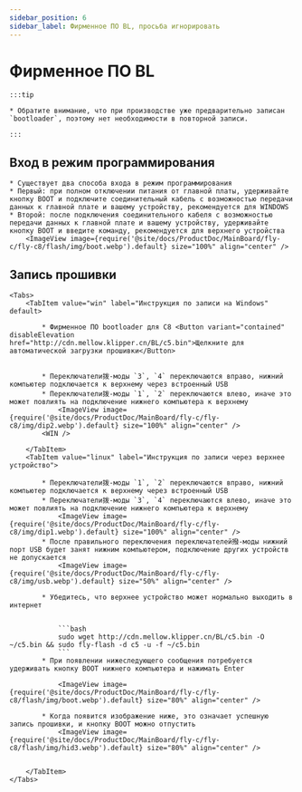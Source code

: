 ```yaml
---
sidebar_position: 6
sidebar_label: Фирменное ПО BL, просьба игнорировать
---
```







# Фирменное ПО BL

    :::tip

    * Обратите внимание, что при производстве уже предварительно записан `bootloader`, поэтому нет необходимости в повторной записи.

    :::

## Вход в режим программирования


    * Существует два способа входа в режим программирования
    * Первый: при полном отключении питания от главной платы, удерживайте кнопку BOOT и подключите соединительный кабель с возможностью передачи данных к главной плате и вашему устройству, рекомендуется для WINDOWS
    * Второй: после подключения соединительного кабеля с возможностью передачи данных к главной плате и вашему устройству, удерживайте кнопку BOOT и введите команду, рекомендуется для верхнего устройства
        <ImageView image={require('@site/docs/ProductDoc/MainBoard/fly-c/fly-c8/flash/img/boot.webp').default} size="100%" align="center" />

## Запись прошивки
    <Tabs>
        <TabItem value="win" label="Инструкция по записи на Windows" default>

            * Фирменное ПО bootloader для C8 <Button variant="contained" disableElevation href="http://cdn.mellow.klipper.cn/BL/c5.bin">Щелкните для автоматической загрузки прошивки</Button>


            * Переключатели拨-моды `3`, `4` переключаются вправо, нижний компьютер подключается к верхнему через встроенный USB
            * Переключатели拨-моды `1`, `2` переключаются влево, иначе это может повлиять на подключение нижнего компьютера к верхнему
                <ImageView image={require('@site/docs/ProductDoc/MainBoard/fly-c/fly-c8/img/dip2.webp').default} size="100%" align="center" />
            <WIN />

        </TabItem>
        <TabItem value="linux" label="Инструкция по записи через верхнее устройство">

            * Переключатели拨-моды `1`, `2` переключаются вправо, нижний компьютер подключается к верхнему через встроенный USB
            * Переключатели拨-моды `3`, `4` переключаются влево, иначе это может повлиять на подключение нижнего компьютера к верхнему
                <ImageView image={require('@site/docs/ProductDoc/MainBoard/fly-c/fly-c8/img/dip1.webp').default} size="100%" align="center" />
            * После правильного переключения переключателей撥-моды нижний порт USB будет занят нижним компьютером, подключение других устройств не допускается
                <ImageView image={require('@site/docs/ProductDoc/MainBoard/fly-c/fly-c8/img/usb.webp').default} size="50%" align="center" />

            * Убедитесь, что верхнее устройство может нормально выходить в интернет


                ```bash
                sudo wget http://cdn.mellow.klipper.cn/BL/c5.bin -O ~/c5.bin && sudo fly-flash -d c5 -u -f ~/c5.bin
                ```
            * При появлении нижеследующего сообщения потребуется удерживать кнопку BOOT нижнего компьютера и нажимать Enter

                <ImageView image={require('@site/docs/ProductDoc/MainBoard/fly-c/fly-c8/flash/img/boot.webp').default} size="80%" align="center" />

            * Когда появится изображение ниже, это означает успешную запись прошивки, и кнопку BOOT можно отпустить
                <ImageView image={require('@site/docs/ProductDoc/MainBoard/fly-c/fly-c8/flash/img/hid3.webp').default} size="80%" align="center" />


        </TabItem>
    </Tabs>
